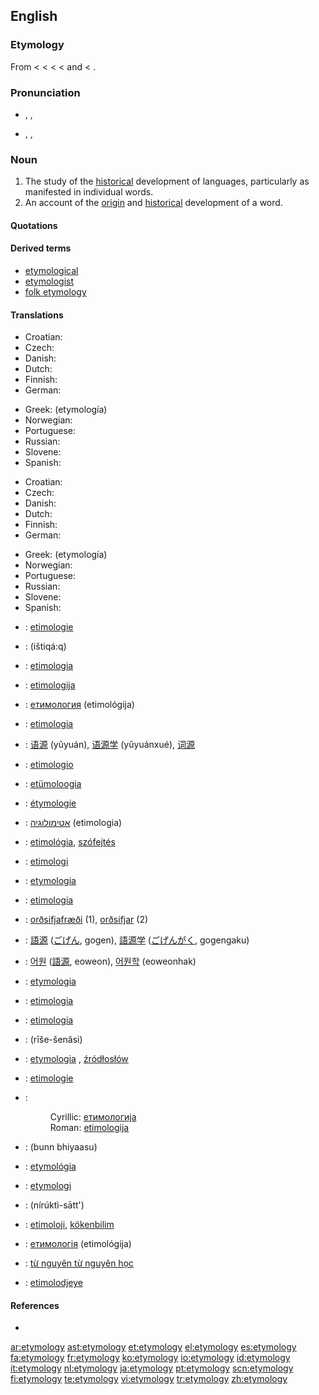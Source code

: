 {{selfref|For etymology on Wiktionary, see [[Wiktionary:Etymology]].}}
{{wikipedia}}
==English==

===Etymology===
From {{ME.}} {{term|etimologie|lang=enm}} < {{OF.}} {{term|ethimologie|lang=fro}} < {{L.}} {{term|etymologia|lang=la}} < {{AGr.}} {{term|sc=polytonic|ἐτυμολογία|tr=etumologia|lang=grc}} < {{term|sc=polytonic|ἔτυμον|tr=etumon||true sense}} and {{term|sc=polytonic|-λογία|tr=-logia||study of}} < {{term|sc=polytonic|λόγος|tr=logos}}.

===Pronunciation===
*{{a|RP}} {{enPR|ĕt"ə-mŏl'ə-jē}}, {{IPA|/ˌɛtɪˈmɒlədʒi/}}, {{SAMPA|/%Et@"mQl@dZi/}}
*{{a|GenAm}} {{enPR|ĕt"ə-mŏl'ə-jē}}, {{IPA|/ˌɛtəˈmɑlədʒi/}}, {{SAMPA|/%Et@"mAl@dZi/}}

===Noun===
{{en-noun|etymologies}}

# The study of the [[historical]] development of languages, particularly as manifested in individual words.
# An account of the [[origin]] and [[historical]] development of a word.

====Quotations====
{{seeCites}}

====Derived terms====
*[[etymological]]
*[[etymologist]]
*[[folk etymology]]

====Translations====
{{trans-top|study of the historical development of languages, particularly of individual words}}
* Croatian: {{t-|hr|etimologija|f}}
* Czech: {{t+|cs|etymologie|f}}
* Danish: {{t|da|etymologi|c}}
* Dutch: {{t+|nl|etymologie|f}}
* Finnish: {{t+|fi|etymologia}}
* German: {{t+|de|Etymologie|f}}
{{trans-mid}}
* Greek: {{t+|el|ετυμολογία|f|sc=Grek}} (etymología)
* Norwegian: {{t|no|etymologi|m}}
* Portuguese: {{t+|pt|etimologia}} {{f}}
* Russian: {{t+|ru|этимология|f|tr=etimológija|sc=Cyrl}}
* Slovene: {{t+|sl|etimologija|f}}
* Spanish: {{t+|es|etimología|f}}
{{trans-bottom}}

{{trans-top|account of the origin and historical development of a word}}
* Croatian: {{t-|hr|etimologija|f}}
* Czech: {{t+|cs|etymologie|f}}
* Danish: {{t|da|etymologi|c}}
* Dutch: {{t+|nl|etymologie|f}}
* Finnish: {{t+|fi|etymologia}}
* German: {{t+|de|Etymologie|f}}
{{trans-mid}}
* Greek: {{t+|el|ετυμολογία|f|sc=Grek}} (etymología)
* Norwegian: {{t|no|etymologi|m}}
* Portuguese: {{t+|pt|etimologia}} {{f}}
* Russian: {{t+|ru|этимология|f|tr=etimológija|sc=Cyrl}}
* Slovene: {{t+|sl|etimologija|f}}
* Spanish: {{t+|es|etimología|f}}
{{trans-bottom}}

{{checktrans-top}}
*{{ttbc|Afrikaans}}: [[etimologie]]
*{{ttbc|Arabic}}: {{ARchar|[[اشتقاق|اِشْتِقَاق]]}} (ištiqá:q) {{m}}
*{{ttbc|Basque}}: [[etimologia]]
*{{ttbc|Bosnian}}: [[etimologija#Bosnian|etimologija]] {{f}}
*{{ttbc|Bulgarian}}: [[етимология]] (etimológija) {{f}}
*{{ttbc|Catalan}}: [[etimologia]] {{f}}
*{{ttbc|Chinese}}: [[语源]] (yǔyuán), [[语源学]] (yǔyuánxué), [[词源]]
*{{ttbc|Esperanto}}: [[etimologio]]
*{{ttbc|Estonian}}: [[etümoloogia]]
*{{ttbc|French}}: [[étymologie]] {{f}}
*{{ttbc|Hebrew}}: [[אטימולוגיה]] (etimologia) {{f}}
*{{ttbc|Hungarian}}: [[etimológia]], [[szófejtés]]
*{{ttbc|Indonesian}}: [[etimologi]]
*{{ttbc|Interlingua}}: [[etymologia]]
*{{ttbc|Italian}}: [[etimologia]] {{f}}
*{{ttbc|Icelandic}}: [[orðsifjafræði]] {{f}} (1), [[orðsifjar]] {{f|p}} (2)
*{{ttbc|Japanese}}: [[語源]] ([[ごげん]], gogen), [[語源学]] ([[ごげんがく]], gogengaku)
*{{ttbc|Korean}}: [[어원]] ([[語源]], eoweon), [[어원학]] (eoweonhak)
{{trans-mid}}
*{{ttbc|Latin}}: [[etymologia]] {{f}}
*{{ttbc|Novial}}: [[etimologia]]
*{{ttbc|Occitan}}: [[etimologia]] {{f}}
*{{ttbc|Persian}}: {{FAchar|[[ریشه‌شناسی]]}} (rīše-šenâsi)
*{{ttbc|Polish}}: [[etymologia]] {{f}}, [[źródłosłów]] {{m}}
*{{ttbc|Romanian}}: [[etimologie]] {{f}}
*{{ttbc|Serbian}}:
*:Cyrillic: [[етимологија#Serbian|етимологија]] {{f}}
*:Roman: [[etimologija#Serbian|etimologija]] {{f}}
*{{ttbc|Sindhi}}: {{SDchar|[[بُڻڀياسُ]]}} (bunn bhiyaasu) {{m}}
*{{ttbc|Slovak}}: [[etymológia]] {{f}}
*{{ttbc|Swedish}}: [[etymologi]] {{c}}
*{{ttbc|Thai}}: {{THchar|[[นิรุกติศาสตร์]]}} (nírúktì-sātt')
*{{ttbc|Turkish}}: [[etimoloji]], [[kökenbilim]]
*{{ttbc|Ukrainian}}: [[етимологія]] (etimológija) {{f}}
*{{ttbc|Vietnamese}}: [[từ nguyên từ nguyên học]]
*{{ttbc|Walloon}}: [[etimolodjeye]]
{{trans-bottom}}

====References====
* {{pedialite|Etymology}}
{{R:American Heritage 2000|etymology}}
{{R:Dictionary.com|etymology}}
{{R:WordNet 2003|etymology}}

[[ar:etymology]]
[[ast:etymology]]
[[et:etymology]]
[[el:etymology]]
[[es:etymology]]
[[fa:etymology]]
[[fr:etymology]]
[[ko:etymology]]
[[io:etymology]]
[[id:etymology]]
[[it:etymology]]
[[nl:etymology]]
[[ja:etymology]]
[[pt:etymology]]
[[scn:etymology]]
[[fi:etymology]]
[[te:etymology]]
[[vi:etymology]]
[[tr:etymology]]
[[zh:etymology]]